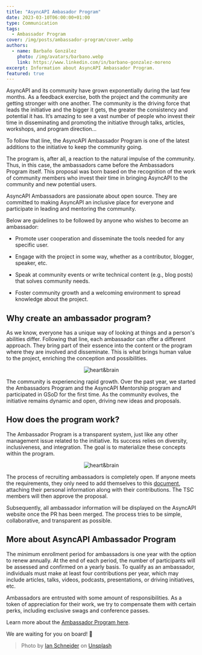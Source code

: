 ```yaml
---
title: "AsyncAPI Ambasador Program"
date: 2023-03-10T06:00:00+01:00
type: Communication
tags:
  - Ambassador Program
cover: /img/posts/ambassador-program/cover.webp
authors:
  - name: Barbaño González
    photo: /img/avatars/barbano.webp
    link: https://www.linkedin.com/in/barbano-gonzalez-moreno
excerpt: Information about AsyncAPI Ambassador Program.
featured: true
---
```


AsyncAPI and its community have grown exponentially during the last few months. As a feedback exercise, both the project and the community are getting stronger with one another. The community is the driving force that leads the initiative and the bigger it gets, the greater the consistency and potential it has. It’s amazing to see a vast number of people who invest their time in disseminating and promoting the initiative through talks, articles, workshops, and program direction... 

To follow that line, the AsyncAPI Ambassador Program is one of the latest additions to the initiative to keep the community going. 

The program is, after all, a reaction to the natural impulse of the community. Thus, in this case, the ambassadors came before the Ambassadors Program itself. This proposal was born based on the recognition of the work of community members who invest their time in bringing AsyncAPI to the community and new potential users. 

AsyncAPI Ambassadors are passionate about open source. They are committed to making AsyncAPI an inclusive place for everyone and participate in leading and mentoring the community.

Below are guidelines to be followed by anyone who wishes to become an ambassador:

- Promote user cooperation and disseminate the tools needed for any specific user.

- Engage with the project in some way, whether as a contributor, blogger, speaker, etc.

- Speak at community events or write technical content (e.g., blog posts) that solves community needs.

- Foster community growth and a welcoming environment to spread knowledge about the project.

## Why create an ambassador program?

As we know, everyone has a unique way of looking at things and a person's abilities differ. Following that line, each ambassador can offer a different approach. They bring part of their essence into the content or the program where they are involved and disseminate. This is what brings human value to the project, enriching the conception and possibilities.

<P align="center">
  <Img src="https://media.giphy.com/media/v1.Y2lkPTc5MGI3NjExOTgzODZhZDM1MWZhMDJiODNkODFhZTI3MWRjZDExZGQyYzBlNzMwYiZjdD1z/NfBApd81ooX87Od5hk/giphy.gif" alt="heart&brain" />
</P>

The community is experiencing rapid growth. Over the past year, we started the Ambassadors Program and the AsyncAPI Mentorship program and participated in GSoD for the first time. As the community evolves, the initiative remains dynamic and open, driving new ideas and proposals.

## How does the program work?

The Ambassador Program is a transparent system, just like any other management issue related to the initiative. Its success relies on diversity, inclusiveness, and integration. The goal is to materialize these concepts within the program.

<P align="center">
  <Img src="https://media.giphy.com/media/eEh1lwAYtnmwDWSirZ/giphy.gif" alt="heart&brain" />
</P>

The process of recruiting ambassadors is completely open. If anyone meets the requirements, they only need to add themselves to this [document](https://github.com/asyncapi/community/blob/master/AMBASSADORS_MEMBERS.json), attaching their personal information along with their contributions. The TSC members will then approve the proposal. 

Subsequently, all ambassador information will be displayed on the AsyncAPI website once the PR has been merged. The process tries to be simple, collaborative, and transparent as possible.

## More about AsyncAPI Ambassador Program

The minimum enrollment period for ambassadors is one year with the option to renew annually. At the end of each period, the number of participants will be assessed and confirmed on a yearly basis. To qualify as an ambassador, individuals must make at least four contributions per year, which may include articles, talks, videos, podcasts, presentations, or driving initiatives, etc.

Ambassadors are entrusted with some amount of responsibilities. As a token of appreciation for their work, we try to compensate them with certain perks, including exclusive swags and  conference passes.

Learn more about the [Ambassador Program here](https://github.com/asyncapi/community/blob/6c066e0eab6c778d1a37d1beebb1418a4bc700f6/AMBASSADOR_ORGANIZATION.md).

We are waiting for you on board! 🚀

> Photo by <a href="https://unsplash.com/es/@goian">Ian Schneider</a> on <a href="https://unsplash.com/es/fotos/TamMbr4okv4">Unsplash</a>
